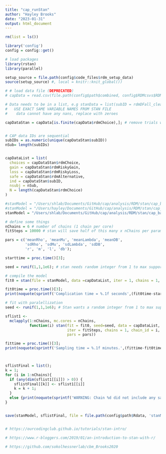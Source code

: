 ```yaml
---
title: "cap_runStan"
author: "Hayley Brooks"
date: "2023-01-31"
output: html_document
---
```


```r
rm(list = ls())

library('config')
config = config::get()

# load packages
library(rstan)
library(parallel)

setup_source = file.path(config$code_files$rdm_setup_data)
source(setup_source) #, local = knitr::knit_global())

# # load data file (DEPRECATED)
# capData = read.csv(file.path(config$path$combined, config$RDMcsvs$RDMbothTasks_qualtrics))

```

```r

# Data needs to be in a list, e.g stanData = list(subID = rdmDFall_clean$subID, etc)
#   USE EXACT SAME VARIABLE NAMES FROM STAN FILE
#    data cannot have any nans, replace with zeroes

capDataStan = capData[is.finite(capData$rdmChoice),]; # remove trials where choice is NA (stan can't handle NAs)


# CAP data IDs are sequential
subIDs = as.numeric(unique(capDataStan$subID))
nSub= length(subIDs)


capDataList = list(
  choices = capDataStan$rdmChoice,
  gain = capDataStan$rdmRiskyGain,
  loss = capDataStan$rdmRiskyLoss,
  safe = capDataStan$rdmAlternative,
  ind = capDataStan$subID,
  nsubj = nSub,
  N = length(capDataStan$rdmChoice)
)

```


```r

#stanModel = "/Users/shlab/Documents/GitHub/cap/analysis/RDM/stan/cap_basic0_rhoMuLambda.stan"
#stanModel = "/Users/hayley/Documents/GitHub/cap/analysis/RDM/stan/cap_model0basic.stan"
stanModel = "/Users/shlab/Documents/GitHub/cap/analysis/RDM/stan/cap_basic0_rhoMuLambdaDB.stan"

```

```r

# define some things
nChains = 6 # number of chains (1 chain per core)
fitSteps = 10000 # stan will save half of this many x nChains per parameter

pars = c('meanRho', 'meanMu', 'meanLambda', 'meanDB',
         'sdRho', 'sdMu', 'sdLambda', 'sdDB',
         'r', 'm', 'l', 'db');

starttime = proc.time()[3];

seed = runif(1,1,1e6); # stan needs random integer from 1 to max supportable

# compile the model
fit0 = stan(file = stanModel, data =capDataList, iter = 1, chains = 1, pars=pars); # this initializes or sets up the model

fit0time = proc.time()[3];
print(noquote(sprintf('Complication time = %.1f seconds',(fit0time-starttime))));

# fit with paralellization
seed <- runif(1,1,1e6); # Stan wants a random integer from 1 to max supportable

sflist1 <-
  mclapply(1:nChains, mc.cores = nChains,
           function(i) stan(fit = fit0, seed=seed, data = capDataList,
                            iter = fitSteps, chains = 1, chain_id = i,
                            pars = pars))

fittime = proc.time()[3];
print(noquote(sprintf('Sampling time = %.1f minutes.',(fittime-fit0time)/60)))



sflistFinal = list();
k = 1;
for (i in 1:nChains){
  if (any(dim(sflist1[[i]]) > 0)) {
    sflistFinal[[k]] <- sflist1[[i]]
    k = k + 1;
  }
  else {print(noquote(sprintf('WARNING: Chain %d did not include any samples.',i)))}
}


save(stanModel, sflistFinal, file = file.path(config$path$Rdata, 'stanModelOutput/cap_basicRhoMuLambdaDB_%s.Rdata',format(Sys.Date(), format="%Y%m%d")))


```



```r

```




```r
# https://ourcodingclub.github.io/tutorials/stan-intro/

# https://www.r-bloggers.com/2019/01/an-introduction-to-stan-with-r/

# https://github.com/sokolhessnerlab/cbm_Brooks2020
```

